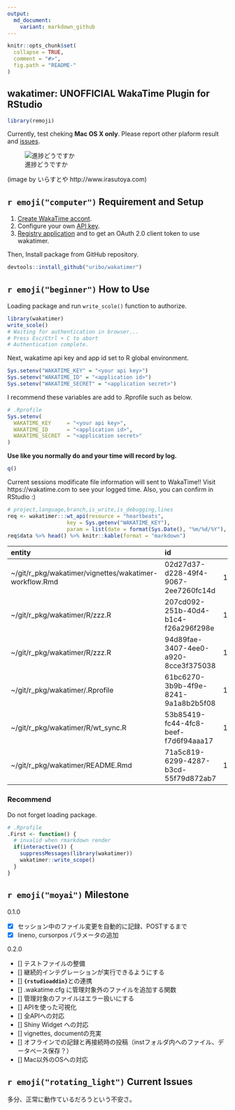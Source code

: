 ```yaml
---
output:
  md_document:
    variant: markdown_github
---
```


<!-- README.md is generated from README.Rmd. Please edit that file -->

```r
knitr::opts_chunk$set(
  collapse = TRUE,
  comment = "#>",
  fig.path = "README-"
)
```
wakatimer: UNOFFICIAL WakaTime Plugin for RStudio
------

```r
library(remoji)
```

Currently, test cheking **Mac OS X only**. Please report other plaform result and [issues](https://github.com/uribo/wakatimer/issues/new).

![進捗どうですか](https://github.com/uribo/wakatimer/raw/108c5fb6f2e894fbccf025fb42fb0dbdd8033ca5/inst/shigotohajime_man_good.png)

(image by いらすとや http://www.irasutoya.com)

## `r emoji("computer")` Requirement and Setup

1. [Create WakaTime accont](https://wakatime.com/signup).
2. Configure your own [API key](https://wakatime.com/settings).
3. [Registry application](https://wakatime.com/apps) and to get an OAuth 2.0 client token to use wakatimer.

Then, Install package from GitHub repository.

```r
devtools::install_github("uribo/wakatimer")
```

## `r emoji("beginner")` How to Use

Loading package and run `write_scole()` function to authorize.

```r
library(wakatimer)
write_scole()
# Waiting for authentication in browser...
# Press Esc/Ctrl + C to abort
# Authentication complete.
```

Next, wakatime api key and app id set to R global environment.

```r
Sys.setenv("WAKATIME_KEY" = "<your api key>")
Sys.setenv("WAKATIME_ID" = "<application id>")
Sys.setenv("WAKATIME_SECRET" = "<application secret>")
```

I recommend these variables are add to .Rprofile such as below.

```r
# .Rprofile
Sys.setenv(
  WAKATIME_KEY     = "<your api key>",
  WAKATIME_ID      = "<application id>",
  WAKATIME_SECRET  = "<application secret>"
)
```


**Use like you normally do and your time will record by log.**

```r
q()
```

Current sessions modificate file information will sent to WakaTime!! Visit https://wakatime.com to see your logged time. Also, you can confirm in RStudio :)

```r
# project,language,branch,is_write,is_debugging,lines
req <- wakatimer:::wt_api(resource = "heartbeats", 
                   key = Sys.getenv("WAKATIME_KEY"), 
                   param = list(date = format(Sys.Date(), "%m/%d/%Y"), time = "time", "entity"))
req$data %>% head() %>% knitr::kable(format = "markdown")
```

|entity                                                 |id                                   |       time|type |
|:------------------------------------------------------|:------------------------------------|----------:|:----|
|~/git/r_pkg/wakatimer/vignettes/wakatimer-workflow.Rmd |02d27d37-d228-49f4-9067-2ee7260fc14d | 1453734664|file |
|~/git/r_pkg/wakatimer/R/zzz.R                          |207cd092-251b-40d4-b1c4-f26a296f298e | 1453742043|file |
|~/git/r_pkg/wakatimer/R/zzz.R                          |94d89fae-3407-4ee0-a920-8cce3f375038 | 1453742827|file |
|~/git/r_pkg/wakatimer/.Rprofile                        |61bc6270-3b9b-4f9e-8241-9a1a8b2b5f08 | 1453745367|file |
|~/git/r_pkg/wakatimer/R/wt_sync.R                      |53b85419-fc44-4fc8-beef-f7d6f94aaa17 | 1453746391|file |
|~/git/r_pkg/wakatimer/README.Rmd                       |71a5c819-6299-4287-b3cd-55f79d872ab7 | 1453747159|file |

### Recommend

Do not forget loading package.

```r
# .Rprofile
.First <- function() {
  # invalid when rmarkdown render
  if(interactive()) {
    suppressMessages(library(wakatimer))
    wakatimer::write_scope()
  }
}
```


## `r emoji("moyai")` Milestone

0.1.0

- [x] セッション中のファイル変更を自動的に記録、POSTするまで
- [x] lineno, cursorpos パラメータの追加

0.2.0

- [] テストファイルの整備
- [] 継続的インテグレーションが実行できるようにする
- [] **`{rstudioaddin}`**との連携
- [] .wakatime.cfg に管理対象外のファイルを追加する関数
- [] 管理対象のファイルはエラー扱いにする
- [] APIを使った可視化
- [] 全APIへの対応
- [] Shiny Widget への対応
- [] vignettes, documentの充実
- [] オフラインでの記録と再接続時の投稿（instフォルダ内へのファイル、データベース保存？）
- [] Mac以外のOSへの対応

## `r emoji("rotating_light")` Current Issues

多分、正常に動作ているだろうという不安さ。
